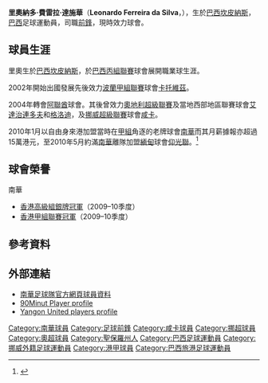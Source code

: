 {{Infobox football biography
| name        = 里奧 <br> Léonardo
| image       = Leonardo Ferreiro da Silva - SV Grödig.jpg
| fullname    = Leonardo Ferreira da Silva
| birth_date  = {{Birth date and age|1980|7|19}}
| birth_place = [[巴西|巴西]]，[[坎皮納斯|坎皮納斯]]
| height      = {{Height|m=1.83|precision=0}}
| position    = [[前鋒_(足球)|前鋒]]
| currentclub = {{link-en|巴爾采斯足球會|FC Balzers|巴爾采斯}}
| clubnumber  = 
| youthyears1 =   
| youthclubs1 =   
| years1 =   2002–2003  
| years2 =   2003–2004  
| years3 =   2004–2005  
| years4 =   2005  
| years5 =   2005–2006  
| years6 =   2006  
| years7 =   2006–2008  
| years8 =   2008–2009  
| years9 =   2009  
| years10 =   2010  
| years11 =   2010  
| years12 =   2011
| years13 =   2012
| years14 =   2013
| years15 =   2014–2016
| years16 =   2016–2017
| years17 =   2017–
| clubs1 =    {{link-en|庫亞巴體育會|Sport Club Corinthians Alagoano|庫亞巴}}
| clubs2 =    [[卡托維治採礦運動俱樂部|卡托維茲]]
| clubs3 =    [[巴西人足球俱樂部|巴西人]]  
| clubs4 =    [[艾達治連多夫體育會|艾達治連多夫]]
| clubs5 =    [[布拉甘蒂諾競技俱樂部|巴拉干天奴]]  
| clubs6 =    {{link-en|甘美奧積卡拉體育會|Grêmio Esportivo Jaciara|甘美奧積卡拉}} 
| clubs7 =    [[艾達治連多夫體育會|艾達治連多夫]]
| clubs8 =    [[咸卡足球會|咸卡]]
| clubs9 =    [[格勒迪希足球俱樂部|格洛迪]]
| clubs10 =   [[南華足球隊|南華]]
| clubs11 =   [[仰光聯足球會|仰光聯]]
| clubs12 =   [[索莫哈體育會|索莫哈]]
| clubs13 =   {{link-en|TTM清邁足球會|TTM Thailand Tobacco Monopoly F.C|TTM清邁}}
| clubs14 =   [[清萊聯足球會|清萊聯]]
| clubs15 =   [[彭世洛足球會|彭世洛]]
| clubs16 =   {{link-en|格菲斯體育會|SC Göfis|格菲斯}}
| clubs17 =   {{link-en|巴爾采斯足球會|FC Balzers|巴爾采斯}}
| caps1 =  2  
| caps2 =  9  
| caps3 = 11  
| caps4 = 13  
| caps5 =  9  
| caps6 = 12  
| caps7 = 44  
| caps8 =  8  
| caps9 =  13  
| caps10 = 10  
| caps11 =  7  
| caps12 =  1
| caps14 = 15 
| caps15 = 
| caps16 = 13
| caps17 = 17
| goals1 =   
| goals2 =  1  
| goals3 =    
| goals4 =   
| goals5 =    
| goals6 =    
| goals7 =  14  
| goals8 =  0  
| goals9 =  3  
| goals10 =  5  
| goals11 =    
| goals12 =  0
| goals14 = 6
| goals15 = 
| goals16 = 3
| goals17 = 11
| nationalyears1 =   
| nationalteam1 =   
| nationalcaps1 =     
| nationalgoals1 = 
| pcupdate =
| ntupdate = 
}}

'''里奧納多·費雷拉·達施華'''（'''Leonardo Ferreira da Silva'''，{{bd|1980年|7月19日}}），生於[[巴西|巴西]][[坎皮納斯|坎皮納斯]]，[[巴西|巴西]]足球運動員，司職[[前鋒_(足球)|前鋒]]，現時效力{{link-en|瑞士經典聯賽|Swiss 1. Liga (football)}}球會{{link-en|巴爾采斯足球會|FC Balzers|巴爾采斯}}。

==球員生涯==
里奧生於[[巴西|巴西]][[坎皮納斯|坎皮納斯]]，於[[巴西足球丙級聯賽|巴西丙組聯賽]]球會{{link-en|庫亞巴體育會|Sport Club Corinthians Alagoano|庫亞巴}}展開職業球生涯。

2002年開始出國發展先後效力[[波蘭甲組足球聯賽|波蘭甲組聯賽]]球會[[卡托維治採礦運動俱樂部|卡托維茲]]。

2004年轉會[[阿聯酋|阿聯酋]]球會{{link-en|沙巴柏體育會|Al-Shabab SC|沙巴柏}}。其後曾效力[[奧地利足球超級聯賽|奧地利超級聯賽]]及當地西部地區聯賽球會[[艾達治連多夫體育會|艾達治連多夫]]和[[格勒迪希足球俱樂部|格洛迪]]，及[[挪威足球超級聯賽|挪威超級聯賽]]球會[[咸卡足球會|咸卡]]。

2010年1月以自由身來港加盟當時在[[香港甲組足球聯賽|甲組]]角逐的老牌球會[[南華足球隊|南華]]而其月薪據報亦超過15萬港元，至2010年5月約滿[[南華足球隊|南華]]離隊加盟[[緬甸|緬甸]]球會[[仰光聯足球會|仰光聯]]。<ref>{{Cite web |url=http://www.ygnutd.com/index.php?pid=2&id=155&&news=article&&lang=en |title=Leonardo Signs For Yangon United |access-date=2010-10-08 |archive-date=2019-09-29 |archive-url=https://web.archive.org/web/20190929202651/http://www.ygnutd.com/index.php?pid=2&id=155&&news=article&&lang=en |dead-url=no }}</ref>

==球會榮譽==
;南華
* [[2009–10年香港高級組銀牌|香港高級組銀牌冠軍]]（2009–10季度）
* [[2009–10年香港甲組足球聯賽|香港甲組聯賽冠軍]]（2009–10季度）

==參考資料==
{{reflist}}

==外部連結==
* [http://www.southchinafc.com/template?series=3&article=6306 南華足球隊官方網頁球員資料] {{Wayback|url=http://www.southchinafc.com/template?series=3&article=6306 |date=20100124073424 }}
* [http://www.90minut.pl/kariera.php?id=4639 90Minut Player profile] {{Wayback|url=http://www.90minut.pl/kariera.php?id=4639 |date=20190927184229 }} 
* [http://www.ygnutd.com/index.php?pid=5&lang=eng# Yangon United players profile] {{Wayback|url=http://www.ygnutd.com/index.php?pid=5&lang=eng |date=20190921125849 }}

{{DEFAULTSORT:Leonardo Ferreira da Silva}}
[[Category:南華球員|Category:南華球員]]
[[Category:足球前鋒|Category:足球前鋒]]
[[Category:咸卡球員|Category:咸卡球員]]
[[Category:挪超球員|Category:挪超球員]]
[[Category:奧超球員|Category:奧超球員]]
[[Category:聖保羅州人|Category:聖保羅州人]]
[[Category:巴西足球運動員|Category:巴西足球運動員]]
[[Category:挪威外籍足球運動員|Category:挪威外籍足球運動員]]
[[Category:港甲球員|Category:港甲球員]]
[[Category:巴西旅港足球運動員|Category:巴西旅港足球運動員]]